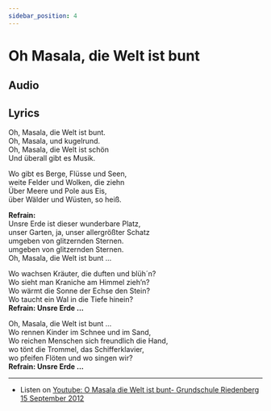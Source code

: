 ```yaml
---  
sidebar_position: 4
---   
```

  
# Oh Masala, die Welt ist bunt  


## Audio

<AudioComponent source="/audio/o-masala-die-welt-ist-bunt-grundschule-riedenberg-15-september-2012.m4a"/>  

## Lyrics 
  

Oh, Masala, die Welt ist bunt.  
Oh, Masala, und kugelrund.  
Oh, Masala, die Welt ist schön  
Und überall gibt es Musik.  
  
Wo gibt es Berge, Flüsse und Seen,  
weite Felder und Wolken, die ziehn  
Über Meere und Pole aus Eis,  
über Wälder und Wüsten, so heiß.  
  
**Refrain:**  
Unsre Erde ist dieser wunderbare Platz,  
unser Garten, ja, unser allergrößter Schatz  
umgeben von glitzernden Sternen.  
umgeben von glitzernden Sternen.    
Oh, Masala, die Welt ist bunt ...  
  
Wo wachsen Kräuter, die duften und blüh´n?  
Wo sieht man Kraniche am Himmel zieh’n?  
Wo wärmt die Sonne der Echse den Stein?  
Wo taucht ein Wal in die Tiefe hinein?  
**Refrain: Unsre Erde ...**  
  
Oh, Masala, die Welt ist bunt ...  
Wo rennen Kinder im Schnee und im Sand,  
Wo reichen Menschen sich freundlich die Hand,  
wo tönt die Trommel, das Schifferklavier,  
wo pfeifen Flöten und wo singen wir?  
**Refrain: Unsre Erde ...**  

---

- Listen on [Youtube: O Masala die Welt ist bunt- Grundschule Riedenberg 15 September 2012](https://www.youtube.com/watch?v=4aCJoU-XtmQ)
